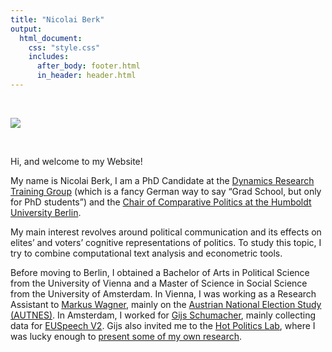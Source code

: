 ```yaml
---
title: "Nicolai Berk"
output:
  html_document:
    css: "style.css"
    includes:
      after_body: footer.html
      in_header: header.html
---
```



<head>
<title>Nicolai Berk - Political Science and Data Analysis | About</title>
<meta name="description" content="I am a PhD Candidate in Political Science at the Dynamics Research Training Group and the Chair of Comparative Politics at the Humboldt University Berlin.">
</head>

<div class = "col-md-4" >

<br>


![](pics/me_cropped.JPG)

</div>

  
<div class = "col-md-4">

<br>

<span>Hi, and welcome to my Website!</span>

My name is Nicolai Berk, I am a PhD Candidate at the [Dynamics Research Training Group](https://www.sowi.hu-berlin.de/en/dynamics/about) (which is a fancy German way to say "Grad School, but only for PhD students") and the [Chair of Comparative Politics at the Humboldt University Berlin](https://www.sowi.hu-berlin.de/en/lehrbereiche-en/comppol-en/team-comparative-politics). 


</div>

<div class = "col-md-8">
My main interest revolves around political communication and its effects on elites' and voters' cognitive representations of politics. To study this topic, I try to combine computational text analysis and econometric tools.

Before moving to Berlin, I obtained a Bachelor of Arts in Political Science from the University of Vienna and a Master of Science in Social Science from the University of Amsterdam. In Vienna, I was working as a Research Assistant to [Markus Wagner](https://staatswissenschaft.univie.ac.at/en/team/scientific-staff/markus-wagner/), mainly on the [Austrian National Election Study (AUTNES)](https://data.aussda.at/dataset.xhtml?persistentId=doi:10.11587/I7QIYJ). In Amsterdam, I worked for  [Gijs Schumacher](https://www.uva.nl/en/profile/s/c/g.schumacher/g.schumacher.html), mainly collecting data for [EUSpeech V2](https://osf.io/c79ha/). Gijs also invited me to the [Hot Politics Lab](http://www.hotpolitics.eu/), where I was lucky enough to [present some of my own research](https://github.com/nicolaiberk/ImEm/blob/master/08_presentation.pdf).

</div>
